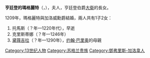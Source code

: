 {{Multiple issues|
{{Expand language|1=en|time=2021-01-01T08:10:01+00:00}}
{{Unreferenced|time=2021-01-01T08:10:01+00:00}}
}}
'''亨廷登的瑪格麗特'''（{{lang-en|Margaret of Huntingdon}}，{{bd|？||1228年}}），{{le|加洛威勳爵|Lord of Galloway}}夫人，亨廷登伯爵[[大衛_(亨廷登伯爵)|大衛]]的長女。

1209年，瑪格麗特與加洛威勳爵{{le|加洛威的亞蘭|Alan of Galloway|亞蘭}}結婚，兩人共有1子2女：
# 托馬斯（？年—1220年代），早逝
# 克里斯蒂娜（？年—1246年）
# [[加洛威的黛薇吉拉|黛薇吉拉]]（？年—1290年），[[约翰·巴里奥|约翰·巴里奥]]的母親

[[Category:13世纪人物|Category:13世纪人物]]
[[Category:苏格兰贵族|Category:苏格兰贵族]]
[[Category:鄧弗里斯-加洛韋人|Category:鄧弗里斯-加洛韋人]]